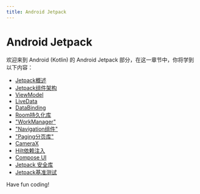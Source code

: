 ```yaml
---
title: Android Jetpack
---
```


# Android Jetpack

欢迎来到 Android (Kotlin) 的 Android Jetpack 部分，在这一章节中，你将学到以下内容：

- [Jetpack概述](./0-jetpack-overview.mdx)
- [Jetpack组件架构](./1-jetpack-component-architecture.mdx)
- [ViewModel](./2-viewmodel.mdx)
- [LiveData](./3-livedata.mdx)
- [DataBinding](./4-databinding.mdx)
- [Room持久化库](./5-room-persistence-library.mdx)
- ["WorkManager"](./6-workmanager.mdx)
- ["Navigation组件"](./7-navigation-component.mdx)
- ["Paging分页库"](./8-paging-gallery.mdx)
- [CameraX](./9-camerax.mdx)
- [Hilt依赖注入](./10-hilt-dependency-injection.mdx)
- [Compose UI](./11-compose-ui.mdx)
- [Jetpack 安全库](./12-jetpack-security-library.mdx)
- [Jetpack基准测试](./13-jetpack-benchmark.mdx)

Have fun coding!